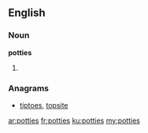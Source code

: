 ==English==

===Noun===
'''potties'''

# {{plural of|potty}}

===Anagrams===
* [[tiptoes#English|tiptoes]], [[topsite#English|topsite]]

[[ar:potties]]
[[fr:potties]]
[[ku:potties]]
[[my:potties]]